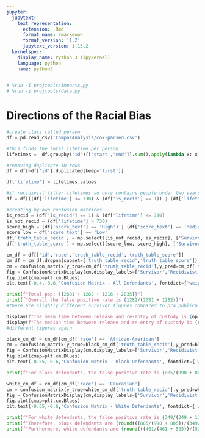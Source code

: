```yaml
---
jupyter:
  jupytext:
    text_representation:
      extension: .Rmd
      format_name: rmarkdown
      format_version: '1.2'
      jupytext_version: 1.15.2
  kernelspec:
    display_name: Python 3 (ipykernel)
    language: python
    name: python3
---
```


```python
# %run -i projtools/imports.py
# %run -i projtools/data.py
```

# Directions of the Racial Bias

```python
#create class called person
df = pd.read_csv('CompasAnalysis/cox-parsed.csv')
```

```python
#this finds the total lifetime per person
lifetimes =  df.groupby('id')[['start','end']].sum().apply(lambda x: x['end'] - x['start'], axis=1)

#removing duplicate ID rows
df = df[~df['id'].duplicated(keep='first')]

df['lifetime'] = lifetimes.values

#if recidivist filter lifetimes so only contains people under two years - otherwise contain people who did not recidivise for over two years
df = df[((df['lifetime'] <= 730) & (df['is_recid'] == 1)) | (df['lifetime'] > 730)]
```

```python
#creating my own confusion matrices
is_recid = (df['is_recid'] == 1) & (df['lifetime'] <= 730)
is_not_recid = (df['lifetime'] > 730)
score_high = (df['score_text'] == 'High') | (df['score_text'] == 'Medium')
score_low = df['score_text'] == 'Low'
df['truth_table_recid'] = np.select([is_not_recid, is_recid], ['Survivor','Recidivist'], default=np.nan)
df['truth_table_score'] = np.select([score_low, score_high], ['Survivor','Recidivist'], default=np.nan)
```

```python
cm_df = df[['id','race','truth_table_recid','truth_table_score']]
cm_df = cm_df.dropna(subset=['truth_table_recid','truth_table_score'])
cm = confusion_matrix(y_true=cm_df['truth_table_recid'],y_pred=cm_df['truth_table_score'],labels=['Survivor','Recidivist'])
fig = ConfusionMatrixDisplay(cm,display_labels=['Survivor','Recidivist'])
fig.plot(cmap=plt.cm.Blues)
plt.text(-0.4,-0.6,'Confusion Matrix - All Defendants', fontdict={'weight': 'bold', 'size': 16});
```

```python
print(f"Total pop: {(2681 + 1282 + 1216 + 2035)}")
print(f"Overall the false positive rate is {1282/(2681 + 1282)}")
#there are slightly different survivor figures compared to pro publica
```

```python
display(f"The mean time between release and re-entry of custody is {np.mean(df['lifetime'])} days (stdev: {np.std(df['lifetime'])} days.)")
display(f"The median time between release and re-entry of custody is {np.median(df['lifetime'])} days.")
#different figures again
```
```python
black_cm_df = cm_df[cm_df['race'] == 'African-American']
cm = confusion_matrix(y_true=black_cm_df['truth_table_recid'],y_pred=black_cm_df['truth_table_score'],labels=['Survivor','Recidivist'])
fig = ConfusionMatrixDisplay(cm,display_labels=['Survivor','Recidivist'])
fig.plot(cmap=plt.cm.Blues)
plt.text(-0.55,-0.6,'Confusion Matrix - Black Defendants', fontdict={'weight': 'bold', 'size': 16});
```

```python
print(f"For black defendants, the false positive rate is {805/(990 + 805)}")
```

```python
white_cm_df = cm_df[cm_df['race'] == 'Caucasian']
cm = confusion_matrix(y_true=white_cm_df['truth_table_recid'],y_pred=white_cm_df['truth_table_score'],labels=['Survivor','Recidivist'])
fig = ConfusionMatrixDisplay(cm,display_labels=['Survivor','Recidivist'])
fig.plot(cmap=plt.cm.Blues)
plt.text(-0.55,-0.6,'Confusion Matrix - White Defendants', fontdict={'weight': 'bold', 'size': 16});
```

```python
print(f"For white defendants, the false positive rate is {349/(349 + 1139)}")
print(f"Therefore, black defendants are {round(((805/(990 + 805))/(349/(349 + 1139)) - 1) * 100,2)}% more likely to receive a High COMPAS score and not recidivise within 2 years (false \npositive) than white defendants.")
print(f"Furthermore, white defendants are {round(((461/(461 + 505))/(532/(532 + 1369)) - 1) * 100,2)}% more likely to receive a Low COMPAS score yet still recidivise within 2 years (false \nnegative) than black defendants.")
```
